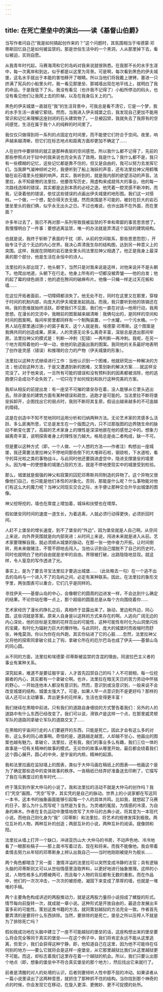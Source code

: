 ```yaml
---
---
---
```

title: 在死亡堡垒中的演出——读《基督山伯爵》
---




当写作者问自己“我是如何搞起创作来的？”这个问题时，其氛围相当于埃德蒙·邓蒂斯回忆自己是如何被监禁的。那是世俗生活中的一个黑洞，人从那里掉下去，看似被迫，实则自愿。

从我青年时代起，马赛海湾和它的岛屿对我来说就很熟悉。在我那不长的水手生涯中，每一次离岸和到达，似乎都是以这里为背景。可是啊，每次看到黑色的伊夫城堡，这名水手就出于本能的害怕移开了眼睛。所以当他们将我戴上镣铐，塞进一只挤满了宪兵的小船里头时，我一看见那堡垒、那城墙出现在地平线上，就明白了我的命运。于是我低下了头。我没有看见（也许我不记得了）小船所停泊的码头，也没有看见他们让我爬上去的阶梯，以及在我身后关上的门。

黑色的伊夫城堡一直就在“我”的生活背景中，可我总是看不清它，它是一个梦，我的水手生活一直被它萦绕。然而，当我进入伊夫城堡之后，我发现自己更加不能用常识和记忆来理解这座封闭的石头建筑物了。一旦被囚禁，我就失去了我原有的空间感觉，生活在属于我个人的纯粹的时间里了。

我仅仅只做得到将一系列的点固定在时间里，而不能使它们符合于空间。夜里，响声越来越清晰，但它们在标志地点和距离方面却更加不确定了……

人在创作中要排除的就正是那种表层的空间感觉。所以我什么都不记得了，先前的那些参照点对于狱中的我来说也完全失去了效用。我是什么？我什么都不是，我只有一些模糊的记忆，这些记忆都是靠不住的，但又是自由的，我可以努力去发挥它们。当我屏气凝神倾听之时，我便听到了船上海妖的声音，还有法里拉神父用鹤嘴锄在岩石墙里头挖掘的响声。其实，我听到的，就是我内部的欲望活动的声音。法里拉，永不知疲倦的法里拉，他要改写历史，用虚构来成就伟大的事业。他的每一次路线选择的错误，其实都是达到本质的必经之途。他凭着一腔灵感不断冲刺，而我，记录着他的错误，依仗这些错误的点画出伊夫城堡的地形图。我们这一对搭档，一个做，一个想，配合得天衣无缝。然而突围是不可能的，被封在巨大的岩石堡垒里头的我们俩，似乎永无出头之日。不过也难说，也许出路不在外面，而在里面？

许多年过去了，我已不再对那一系列导致我被监禁的不幸和卑鄙的事苦思苦想了。我慢慢明白了一件事：要想逃离监禁，唯一的办法就是弄清这个监狱的建筑结构。

也就是说，我终于斩断了表面的干扰（即，从前的空间联系，那些恩恩怨怨），开始专注于这个无边的内心世界。我决心弄清我生存的结构图，达到另一种意义上的突围。这样，我就在阴暗的岩石堡垒里头同法里拉神父相遇了。他正是我身上最深奥的那个部分，他是生活在永恒中的诗人。

法里拉的头部出现了，他头朝下，当然只是对我来说是这样，对他来说并不是头朝下。他爬出地道，头朝下在行走。他身上所有的一切都没被弄皱——他的白发；他的起了霉的绿色胡须；他的遮在胯间的破麻布片。他像一只蝇一样走过天花板和墙……

在这位开拓者面前，一切障碍都消失了。他无处不在，同时在这里又在那里，穿梭于时间的机制内部，向庞大的伊夫城堡发起挑战。而我，我只要听到他的铁镐还在响，我的思维就始终活跃。即使我们不见面，我们也一直在对话—他用行动，我用思想。在漫长的交流中，我眼前的图案越来越清晰：我俩勾出的，是同样的空间和时间的图案啊。每间牢房里都同样有一个制陶装置，一个水罐，一个污水桶。一个男人站在那里通过狭小的窗子看天，这个人就是我，埃德蒙·邓蒂斯。这个图案是我俩共同的创造成果。原来，人的灵感无论多么离奇丰富，深层总是透出那间牢房。法里拉神父的模式是：判断—冲刺（犯错）—再判断—再冲刺。我呢，在另一个地方观照着他的一举一动，依他的轨迹画出我的图案。我同他的关系最好地表明了创作是灵感（错误）和推理的合力的产物（伊夫城堡的形象）。

法里拉以这种方式继续进行工作：当他认识到一个困难，他就研究出一种解决的方法；他试验这种方法，于是又遭遇到新的困难，又策划新的解决方案……就这样没完没了。对于他来说，一旦所有可能的错误和没有预料到的因素都被消除，他的逃跑便只会成功不会失败了。一切只在于如何规划和执行这种完美的方案。

我却从相反的前提出发：有一座坚不可摧的堡垒存在着，没人能够从它里头逃出去。除非堡垒的建筑方面有某种错误和疏忽，逃跑才是可能的。当法里拉不断将堡垒拆卸开，企图找出它的弱点时，我则不断将其复原，假设出越来越多的不可逾越的障碍。

这是在创造中不知不觉地同时运用分析和归纳两种方法。无论艺术家的灵感多么活跃、多么匪夷所思，它总是发生在一个版图之内，只不过那版图的边界随生命的脉动不断变化罢了。高超的艺术家身上的理性是深深地嵌在他的感觉之中的。想象力越离奇丰富，说明探索者身上的理性张力越大。格局总是由二者构成，缺一不可。

但是要以这种方式（即，一个人做、一个人想的方法——作者注）构想出一座城堡，我还需要法里拉神父不停地同那些倒下的大堆碎石啦，钢锁啦，下水道啦，看守的耳光啦之类的事物战斗。与此同时他还要跳进虚空中，隐进支撑堡垒的墙里头。因为唯一的使想象的城堡凸现的方法，就是不停地使现实中的城堡受到检验。

那么，城堡就是倔强的神父和寂寞的囚犯邓蒂斯共同制造的异物了。这个异物又很像他们自己，也只能是他们本性的对象化。否则，那能是什么呢？什么事物能对他们有这么大的魔力呢？当神父同现实交合之际，水手便让那种交合升华出城堡的图像。

神父挖呀挖的，墙也在厚度上增加着，城垛和扶壁也在增厚。

假如堡垒同时间的速度一道生长，为着逃离，人就必须行动得更快，必须折回时间。

人赶不上堡垒的增长速度，到不了堡垒的“外边”，因为堡垒就是人自己啊。从空间上来说，向外界突围就是向内部突进；从时间上来说，闯进未来就是进入从前。艺术家要理解自我，就必须顺从城堡的脉动，在那一张一弛中奋力开拓，让时间倒转，用未来做赌注，不管不顾地去闯入。当他认识到自己摆脱不了自己的历史时，同时也就明白了他的自由就是坐牢的自由。界限被打破，出路隐隐地显现。就这样，令人窒息的写作透进了光。

事实上，是为了要去寻宝法里拉才要逃出城堡……（此处略去一句）在一个逃不出去的岛屿与一个进入不了的岛屿之间，必定有某种联系。因此，在法里拉的象形文字里，两张图表可以重合，它们几乎是同样的。

寻找伊夫——基督山岛的中心，会像朝它的圆周的边进发一样，不会达到什么确定的结果。不论你站在哪一点上，那个超级的圆面总是从每个方向围绕着你……

艺术家经历了漫长的挣扎之后，真相终于显露出来了。脉动，里边和外边，同心圆，这些词就是答案。原来人自身是以这样的方式来存在的啊。人逃向广阔无边的内心深处，他的目标是无限的花样百出的可能性，这种可能性有时化为山洞里闪烁的宝藏，有时化为辐射力巨大的爆炸物。与此同时，庞大的城堡时而收缩时而舒张，神鬼莫测。你以为你在向外跑，其实你钻进了它的心脏……忽然，法里拉神父又将他的探索同拿破仑挂上了钩，拿破仑所在的厄尔巴岛也成了伊夫——基督山岛的同心圆。

从不同的方面，法里拉和埃德蒙·邓蒂斯被监禁的含混的理由，同波拉巴主义者的事业有某种关系。

深究起来，难道不是要征服宇宙，人才首先囚禁自己的吗？人不可貌相，每一位挖掘者的内心，其实都有一个拿破仑啊。也许，法里拉在暗无天日的苦力劳动中怀揣的野心，一开始连他本人都没有意识到。然而，意识到或没意识到，一般来说不会改变城堡的结构，城堡太强大了。可是，如果人早一点意识到不是更好吗？那样的话人还可以主动肇事，弄出更多的花样来，生活也变得更丰富！

我们继续在黑暗中前进。只有我们的道路自身缠绕的方式警告着我们：另外的人的道路中有什么东西已经改变了。我们可以说，滑铁卢是这样一个点，在那里威灵顿军队的道路同拿破仑军队的道路交叉了……

在黑暗的宇宙间行走的人们要避开的东西，只能是死亡。因此才会有这么多的对称，这么多的同心故事啊。奇怪的是，道路越走越宽，人却越不甘心，他画出的图案也越有魅力。拿破仑，法里拉，还有我，我们的事业多么有趣，我们三位一体的故事是一切有关精神的故事的模式。无论你的故事从哪里开始，最后都会绕着我们这个圆心展开。圆心的中央，是宇宙的内核，精神的起源。

我和法里拉画在监狱墙上的图表，类似于大仲马画在稿纸上的图表——他画这个是为了确定那些选中的变体故事的秩序。一沓稿纸已经弄好准备送去印刷了，它描写了我在马赛度过的青年时代……

终于落实到作家大仲马的小说了。我和法里拉的活动不就是大仲马的创作吗？我们“凭空”画图，“凭空”写字，其实凭的是自己的脉动。世界上的小说家都在写这同一本书，这本书的抽象画面能够引起每一个人的具体共鸣。比如我，就想起了马赛的日子。那么为什么而写呢？当然是为复仇，为灵魂的冤屈，为情感的冷漠，为自身的麻木。作者在复仇运动中激情地改写了大仲马的古典小说，将其变为一本现代小说。而他自己则化身为“我”（邓蒂斯）和法里拉，将艺术的规律发挥到极致。两位互补的人物，两种互补的创造；两部互补的小说，两种互补的阅读。就像阴和阳。

法里拉从墙上打开一个缺口，冲进亚历山大·大仲马的书房，不动声色地、冷冷地看了一眼那些稿子——那上面书写着过去、现在和将来。而我不能像他。我会带着柔情去努力从年轻的邓蒂斯身上辨认出我自己——当时他刚刚被提升为舰长……

两个角色都暗含了另一面：激情洋溢的法里拉可以突然变成冷静的法官；具有逻辑头脑的邓蒂斯则又可以从世俗情感里汲取养料，以更好地进行抽象推理。这样的小说，人物性格多么的模棱两可，而且每个人物的背后都有无数的重影。而在作品中，他们的一次次冲击，一次次的被拒绝，凝固下来变成了厚厚的墙，也就是一堆堆的手稿。

两个主要角色构成讲述的两股推动力，就是这两股力量将小说扭成了螺旋的形式。情节每向前旋转一次，就成就一章小说。这种形式是开放自由的，最适合发展出丰富多彩的可能性。策划这类书籍的方法，就同策划越狱的方法完全一致。作者首先要弄清的是要将什么东西排除。当然，要排除的是死亡。堡垒之所以压榨人不就是为了排除死亡吗？

假如我成功地在头脑中建立了一座不可能越狱的堡垒的话，这座构想出来的堡垒要么将会完全等同于真实的堡垒——在这个例子中，我们将肯定永远不能从这里逃离，但至少，我们会获得这种宁静，即，他知道自己在这里，因为他不可能待在任何别的地方——要么它就将会是这样一座堡垒，从它那里越狱比我们从这里越狱更不可能。而这，却标志着我们这里存在着一个越狱的机会。所以，我们只要认出那个地点（即，想象的堡垒中不符合真实堡垒的那个地方），然后找出它来就行了。

前者是清醒的对人的处境的认识，后者则要倾听人性中那不屈的冲动。如果读者从一篇小说里读出了这两种意思，就抓住了那种抓不住的结构。当你找到那个神奇的点的时候，你会发现它在移动，在旋入更深、更微妙、更不可捉摸的处所。